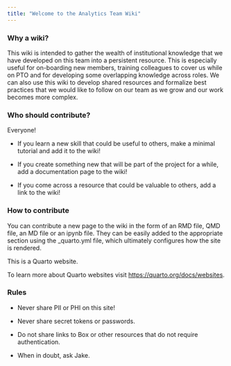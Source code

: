 ```yaml
---
title: "Welcome to the Analytics Team Wiki"
---
```


### Why a wiki?

This wiki is intended to gather the wealth of institutional knowledge that we have developed on this team into a persistent resource. This is especially useful for on-boarding new members, training colleagues to cover us while on PTO and for developing some overlapping knowledge across roles. We can also use this wiki to develop shared resources and formalize best practices that we would like to follow on our team as we grow and our work becomes more complex.

### Who should contribute?

Everyone!

-   If you learn a new skill that could be useful to others, make a minimal tutorial and add it to the wiki!

-   If you create something new that will be part of the project for a while, add a documentation page to the wiki!

-   If you come across a resource that could be valuable to others, add a link to the wiki!

### **How to contribute**

You can contribute a new page to the wiki in the form of an RMD file, QMD file, an MD file or an ipynb file. They can be easily added to the appropriate section using the \_quarto.yml file, which ultimately configures how the site is rendered.

This is a Quarto website.

To learn more about Quarto websites visit <https://quarto.org/docs/websites>.

### Rules

-   Never share PII or PHI on this site!

-   Never share secret tokens or passwords.

-   Do not share links to Box or other resources that do not require authentication.

-   When in doubt, ask Jake.

